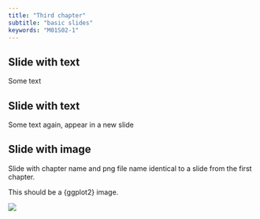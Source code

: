 ```yaml
---
title: "Third chapter"
subtitle: "basic slides"
keywords: "M01S02-1"
---
```


## Slide with text

Some text

## Slide with text

Some text again, appear in a new slide

## Slide with image

Slide with chapter name and png file name identical to a slide from the first chapter.

This should be a {ggplot2} image.

![](img/logo_1.png)